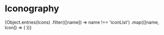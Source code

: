
<Meta title="Style Guide/Iconography" />

# Iconography

<IconGallery>
  {Object.entries(Icons)
    .filter(([name]) => name !== 'iconList')
    .map(([name, Icon]) => (
      <IconItem name={name}>
        <Icon />
      </IconItem>
    ))}
</IconGallery>
